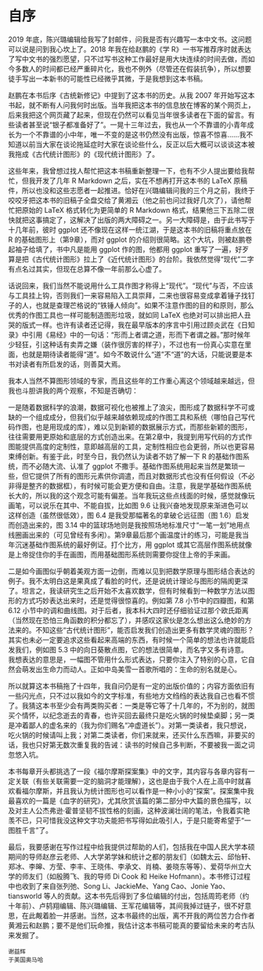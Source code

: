 # 自序 {#preface .unnumbered}


2019 年底，陈兴璐编辑给我写了封邮件，问我是否有兴趣写一本中文书。这问题可以说是问到我心坎上了。2018 年我在给赵鹏的《学 R》一书写推荐序时就表达了写中文书的强烈愿望，只不过写书这种工作最好是用大块连续的时间去做，而如今多数人的时间都已经严重碎片化，我也不例外（尽管还在假装抗争），所以想要徒手写出一本新书的可能性已经微乎其微，于是我想到这本书稿。
 
赵鹏在本书后序《古统新修记》中提到了这本书的历史。从我 2007 年开始写这本书起，就不断有人问我何时出版。当年我把这本书的信息放在博客的某个网页上，后来我把这个网页藏了起来，但现在仍然可以看见当年很多读者在下面的留言。有些读者甚至说“银子都准备好了”。一晃十三年过去，我也从一个不靠谱的小青年成长为一个不靠谱的小中年，唯一不变的是这书仍然没有出版，惊喜不惊喜……我不知道以前当大家在谈论拖延症时大家在谈论些什么，反正以后大概可以谈谈这本被我拖成《古代统计图形》的《现代统计图形》了。
 
这些年来，我曾想过找人帮忙把这本书稿重新整理一下，也有不少人提出要给我帮忙，但我开发了几年 R Markdown 之后，实在不想再打开这本书的 LaTeX 原稿件，所以也没和这些志愿者一起推进。恰好在兴璐编辑问我的三个月之前，我终于咬咬牙把这本书的旧稿子全盘交给了黄湘云（他之前也问过我好几次了），请他帮忙把原始的 LaTeX 格式转化为更简单的 R Markdown 格式，结果他三下五除二很快就把这事搞定了，这解决了出版的两大障碍之一。另一大障碍是，由于此书写于十几年前，彼时 ggplot 还不像现在这样一统江湖，于是这本书的旧稿将重点放在 R 的基础图形上（第9章），而对 ggplot 的介绍则很简略。这个大坑，则被赵鹏卷起袖子给填了，书中凡是能用 ggplot 作的图，他都用 ggplot 重写了一遍，好歹算是把《古代统计图形》拉上了《近代统计图形》的台阶。我依然觉得“现代”二字有点名过其实，但现在总算不像一年前那么心虚了。
 
话说回来，我们当然不能说用什么工具作图才称得上“现代”。“现代”与否，不应该与工具挂上钩，否则我们一来容易陷入工具崇拜，二来也很容易变成拿着锤子找钉子的人，也就是查理芒格说的“铁锤人倾向”。如果不注意作图的目的和原则，那么优秀的作图工具也一样可能制造图形垃圾，就如同 LaTeX 也绝对可以排出把人丑哭的版式一样。也许有读者还记得，我在最早版本的序言中引用过顾炎武在《日知录》中引用《易经》中的一句话：“形而上者谓之道，形而下者谓之器。”那时候年少轻狂，引这种话有卖弄之嫌（装作很厉害的样子），不过也有一份真心实意在里面，也就是期待读者能得“道”。如今不敢说什么“道”不“道”的大话，只能说要是本书对读者有所启发的话，则善莫大焉。
 
我本人当然不算图形领域的专家，而且这些年的工作重心离这个领域越来越远，但我也斗胆讲我的两个观察，不知是否确切：
 
一是随着数据科学的浪潮，数据可视化也被推上了浪尖，图形成了数据科学不可或缺的一个组成成分，但我们似乎越来越依赖现成的作图工具和系统（哪怕自己写代码作图，也是用现成的库），难以见到新颖的数据展示方式，而那些新颖的图形，往往需要用更原始和底层的方式创造出来。在第2章中，我提到用写代码的方式作图能提供高度的定制性，意即越高层的工具，定制性相应也会更弱，所以也更容易束缚创新。有鉴于此，时至今日，我仍然认为读者不妨了解一下 R 的基础作图系统，而不必随大流、认准了 ggplot 不撒手。基础作图系统用起来当然是繁琐一些，但它提供了所有的图形元素供你调遣，而且对数据形式也没有任何假设（不必非得是整齐的数据框），有时候可能会更方便和自由。注意，我是学基础作图系统长大的，所以我的这个观念可能有偏差。当年我玩这些点线面的时候，感觉就像玩画笔，可以说乐在其中、不能自拔，比如图 9.6 让我兴奋地发现原来渐进色可以这样创造（虽然很低效），图 6.4 是我受那幅著名的拿破仑远征图（图 1.6）启发而创造出来的，图 3.14 中的篮球场地则是我按照场地标准尺寸“一笔一划”地用点线圈画出来的（可见曾经有多闲）。第9章最后那个画温度计的练习，可能是我当年沉迷基础作图系统的最好例证。打个比方，用 ggplot 或其它高层作图系统就像是上帝捉住你的手在画图，而用基础图形系统则需要你捉住上帝的手来画。
 
二是如今画图似乎朝着美观方面一边倒，而难以见到把数学原理与图形结合表达的例子。我不太明白这是果真成了看脸的时代，还是说统计理论与图形的隔阂更深了。坦言之，我读研究生之后开始不太喜欢数学，但有时候看到一种数学方法以图形的方式巧妙表达出来时，还是觉得很惊喜的。例如第 7.8 小节中的四瓣图，和第 6.12 小节中的调和曲线图。对于后者，我本科大四时还仔细验证过那个欧氏距离（当然现在恐怕三角函数的积分都忘了），并感叹这家伙是怎么想出这么绝妙的方法来的。不知这些“古代统计图形”，能否启发我们创造出更多有数学灵魂的图形？其实也未必一定要追求这些看起来高端的东西，有时候一个简单的想法也许就能启发我们，例如图 5.3 中的向日葵散点图，它的想法很简单，而名字又多有诗意。我想表达的意思是，一幅图不管用什么形式表达，只要你注入了特别的心意，它自然会萌发出生命力而动人。正如中岛美雪一首歌所唱的：生命的别名就是心。
 
所以就算这本书稿拖了十四年，我自问仍是有一定的出版价值的；内容方面依旧有一些闪光点，只不过以我如今的文字标准，有些地方文绉绉的表达我自己也看不惯了。我猜这本书至少会有两类购买者：一类是等它等了十几年的，不为别的，就图买个情怀，以纪念逝去的青春，也许买回去最终只是吃火锅的时候垫桌脚；另一类是冲着鄙人的虚名来的（我为你们赐名“冲虚道长”）。对第一类读者，我只想说，吃火锅的时候请叫上我；对第二类读者，你们来就来，还买什么东西嘛，非要买的话，我也只好第无数次重复我的告诫：读书的时候自己多判断，不要被我一面之词忽悠入坑。
 
本书每章开头都挑选了一段《福尔摩斯探案集》中的文字，其内容与各章内容有一定关联（有些关联需要一定的脑洞才能理解），这也是由于我个人在上高中时就喜欢看福尔摩斯，并且我认为统计图形也可以看作是一种小小的“探案”。探案集中我最喜欢的一篇是《血字的研究》，尤其欣赏该篇的第二部分中大篇的景色描写，以及对主人公杰弗逊·霍普坚韧不拔性格的刻画，这种波澜壮阔的笔法，令我着实艳羡不已，只可惜我没这种文字功夫能把书写得如此吸引人，于是只能寄希望于“一图胜千言”了。
 
最后，我要感谢在写作过程中给我提供过帮助的人们，包括我在中国人民大学本硕期间的导师赵彦云老师、人大学弟学妹和统计之都的朋友们（如魏太云、邱怡轩、郑冰、李皞、方莹、李丰、王晓伟、李承文、肖楠、姜晓东等等）、爱荷华州立大学的师友们（如殷腾飞、我的导师 Di Cook 和 Heike Hofmann）。本书修订过程中也收到了来自张列弛、Song Li、JackieMe、Yang Cao、Jonie Yao、tiansworld 等人的贡献。这本书先后得到了多位编辑的付出，包括周筠老师（约十年前）、卢鸫翔编辑、陈兴璐编辑、王军花编辑等，其间我掉过链子，很不好意思，在此觍着脸一并感谢。当然，这本书最终的出版，离不开我的两位苦力合作者黄湘云和赵鹏；要不是他们玩命推，我估计这本书稿可能真的要留给未来的考古队来发掘了。

```block2
谢益辉  
于美国奥马哈
```
